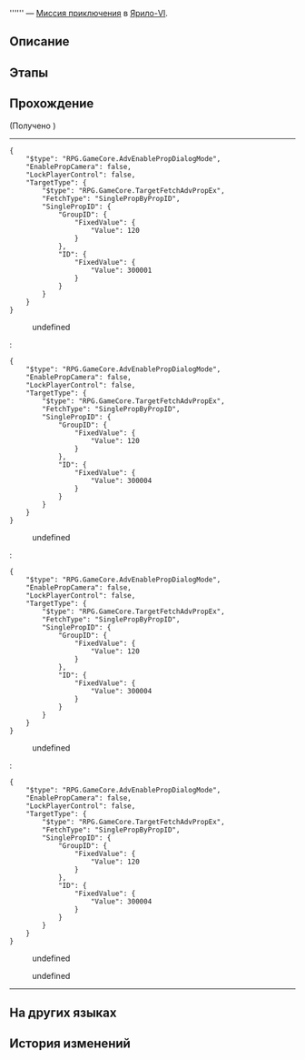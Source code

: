 {{Дополнить|Диалоги.}}
{{Миссия Инфобокс
|id              = 4040102
|Название        = 
|Изображение     = Миссия Освоения .png
|Тип             = Миссия приключения
|События         = 
|Глава           = 
|Условия         = Завершена [[Миссия Освоения]] ''[[Неисчезающие тени]]''
|Персонажи       = Второй из Грозной четвёрки; Загадочный ребёнок; Первая из Грозной четвёрки; Первопроходец; Третий из Грозной четвёрки
|СтартЛокация    = [[Ярило-VI]] — [[Камнеград]]
|Локации         = Камнеград
|Предыдущая      = 
|Следующая       = 
|Награды         = Shield (Item)*20; Рецепт: Рукавицы гнева*1 { text = Рецепт: Рукавицы гнева }
}}
'''''' — [[Миссия приключения]] в [[Ярило-VI]].

==Описание==
{{Описание|<!--официальное описание из Перекрёстка судеб-->}}

==Этапы==


==Прохождение==
{{Дополнить}}


;(Получено {{Item|Приглашение на турнир «Тёмный кулак»|20|x=1|text=Приглашение на турнир «Тёмный кулак»}})
<!--Unknown TalkSentence: 411020308-->
<!--Unknown TalkSentence: 411020309-->
----
<pre>{
	"$type": "RPG.GameCore.AdvEnablePropDialogMode",
	"EnablePropCamera": false,
	"LockPlayerControl": false,
	"TargetType": {
		"$type": "RPG.GameCore.TargetFetchAdvPropEx",
		"FetchType": "SinglePropByPropID",
		"SinglePropID": {
			"GroupID": {
				"FixedValue": {
					"Value": 120
				}
			},
			"ID": {
				"FixedValue": {
					"Value": 300001
				}
			}
		}
	}
}</pre>
<!--Unknown TalkSentence: 411020401-->
<!--Unknown TalkSentence: 411020402-->
<!--Unknown TalkSentence: 411020403-->
<!--Unknown TalkSentence: 411020404-->
<!--Unknown TalkSentence: 411020405-->
:{{Диалог|Стрелка}} undefined
:<pre>{
	"$type": "RPG.GameCore.AdvEnablePropDialogMode",
	"EnablePropCamera": false,
	"LockPlayerControl": false,
	"TargetType": {
		"$type": "RPG.GameCore.TargetFetchAdvPropEx",
		"FetchType": "SinglePropByPropID",
		"SinglePropID": {
			"GroupID": {
				"FixedValue": {
					"Value": 120
				}
			},
			"ID": {
				"FixedValue": {
					"Value": 300004
				}
			}
		}
	}
}</pre>
:<!--Unknown TalkSentence: 411020407-->
:<!--Unknown TalkSentence: 411020413-->
:<!--Unknown TalkSentence: 411020414-->
:<!--Unknown TalkSentence: 411020415-->
:{{Диалог|Стрелка}} undefined
:<pre>{
	"$type": "RPG.GameCore.AdvEnablePropDialogMode",
	"EnablePropCamera": false,
	"LockPlayerControl": false,
	"TargetType": {
		"$type": "RPG.GameCore.TargetFetchAdvPropEx",
		"FetchType": "SinglePropByPropID",
		"SinglePropID": {
			"GroupID": {
				"FixedValue": {
					"Value": 120
				}
			},
			"ID": {
				"FixedValue": {
					"Value": 300004
				}
			}
		}
	}
}</pre>
:<!--Unknown TalkSentence: 411020409-->
:<!--Unknown TalkSentence: 411020410-->
:<!--Unknown TalkSentence: 411020413-->
:<!--Unknown TalkSentence: 411020414-->
:<!--Unknown TalkSentence: 411020415-->
:{{Диалог|Стрелка}} undefined
:<pre>{
	"$type": "RPG.GameCore.AdvEnablePropDialogMode",
	"EnablePropCamera": false,
	"LockPlayerControl": false,
	"TargetType": {
		"$type": "RPG.GameCore.TargetFetchAdvPropEx",
		"FetchType": "SinglePropByPropID",
		"SinglePropID": {
			"GroupID": {
				"FixedValue": {
					"Value": 120
				}
			},
			"ID": {
				"FixedValue": {
					"Value": 300004
				}
			}
		}
	}
}</pre>
:<!--Unknown TalkSentence: 411020412-->
:<!--Unknown TalkSentence: 411020413-->
:<!--Unknown TalkSentence: 411020414-->
:<!--Unknown TalkSentence: 411020415-->
<!--Unknown TalkSentence: 411020407-->
<!--Unknown TalkSentence: 411020413-->
<!--Unknown TalkSentence: 411020414-->
<!--Unknown TalkSentence: 411020415-->
<!--Unknown TalkSentence: 411021201-->
<!--Unknown TalkSentence: 411021202-->
<!--Unknown TalkSentence: 411021203-->
<!--Unknown TalkSentence: 411021204-->
:{{Диалог|Стрелка}} undefined
:{{Диалог|Стрелка}} undefined
:<!--Unknown TalkSentence: 411021207-->
<!--Unknown TalkSentence: 411021208-->
<!--Unknown TalkSentence: 411021209-->
<!--Unknown TalkSentence: 411021210-->
<!--Unknown TalkSentence: 411021211-->
:<!--1-second delay-->
----
{{Диалог Конец}}

==На других языках==
{{На других языках
|en   = 
|zhs  = 
|zht  = 
|ja   = 
|ko   = 
|es   = 
|fr   = 
|ru   = 
|th   = 
|vi   = 
|de   = 
|id   = 
|pt   = 
}}

==История изменений==
{{История изменений|2.7}}
